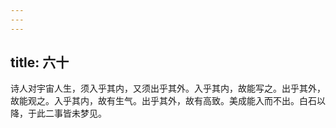 ```yaml
---
---
---
```

title: 六十
---




诗人对宇宙人生，须入乎其内，又须出乎其外。入乎其内，故能写之。出乎其外，故能观之。入乎其内，故有生气。出乎其外，故有高致。美成能入而不出。白石以降，于此二事皆未梦见。